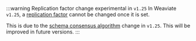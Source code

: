 :::warning Replication factor change experimental in `v1.25`
In Weaviate `v1.25`, a [replication factor](/developers/weaviate/concepts/replication-architecture/cluster-architecture#replication-factor) cannot be changed once it is set.

This is due to the [schema consensus algorithm](/developers/weaviate/concepts/replication-architecture/consistency#schema) change in `v1.25`. This will be improved in future versions.
:::
